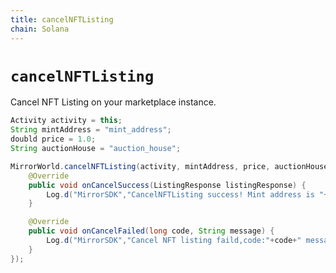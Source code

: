 ```yaml
---
title: cancelNFTListing
chain: Solana
---
```


# `cancelNFTListing`

Cancel NFT Listing on your marketplace instance.

```java
Activity activity = this;
String mintAddress = "mint_address";
doubld price = 1.0;
String auctionHouse = "auction_house";

MirrorWorld.cancelNFTListing(activity, mintAddress, price, auctionHouse, new CancelListListener() {
    @Override
    public void onCancelSuccess(ListingResponse listingResponse) {
        Log.d("MirrorSDK","CancelNFTListing success! Mint address is "+listingResponse.mint_address);
    }

    @Override
    public void onCancelFailed(long code, String message) {
        Log.d("MirrorSDK","Cancel NFT listing faild,code:"+code+" message:"+message);
    }
});
```
